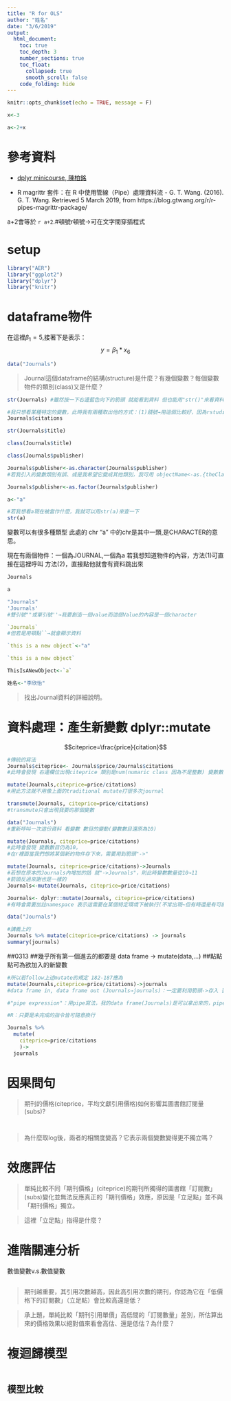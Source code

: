 ```yaml
---
title: "R for OLS"
author: "姓名"
date: "3/6/2019"
output: 
  html_document: 
    toc: true
    toc_depth: 3
    number_sections: true
    toc_float:
      collapsed: true
      smooth_scroll: false
    code_folding: hide
---
```


```r
knitr::opts_chunk$set(echo = TRUE, message = F)
```

```r
x<-3
```

```r
a<-2+x
```

# 參考資料

  * [dplyr minicourse, 陳柏銘](https://bookdown.org/PoMingChen/Dplyr_minicourse/)
  
  * R magrittr 套件：在 R 中使用管線（Pipe）處理資料流 - G. T. Wang. (2016). G. T. Wang. Retrieved 5 March 2019, from https://blog.gtwang.org/r/r-pipes-magrittr-package/

a+2會等於 `r a+2`.#頓號r頓號→可在文字間穿插程式

# setup

```r
library("AER")
library("ggplot2")
library("dplyr")
library("knitr")
```

# dataframe物件

在這裡$\beta_1=5$,接著下是表示：
$$y=\beta_1*x_6$$

```r
data("Journals")
```


> Journal這個dataframe的結構(structure)是什麼？有幾個變數？每個變數物件的類別(class)又是什麼？


```r
str(Journals) #雖然按一下右邊藍色向下的箭頭 就能看到資料 但也能用"str()"來看資料的結構
```
```r
#我只想看某種特定的變數，此時我有兩種取出他的方式：(1)錢號→用這個比較好，因為rstudio會主動提醒我有哪些東西(2)
Journals$citations
```
```r
str(Journals$title)
```
```r
class(Journals$title)
```
```r
class(Journals$publisher)
```
```r
Journals$publisher<-as.character(Journals$publisher)
#若我引入的變數類別有誤、或是我希望它變成其他類別，我可用 objectName<-as.{theClassYouWant}(objectName)此時我會發現 右邊欄位的類別已變成我想要的類別,
```

```r
Journals$publisher<-as.factor(Journals$publisher)
```

```r
a<-"a"
```

```r
#若我想看a現在被當作什麼，我就可以用str(a)來查一下
str(a)
```
變數可以有很多種類型 
此處的 chr "a" 中的chr是其中一類,是CHARACTER的意思。 

現在有兩個物件：一個為JOURNAL,一個為a
若我想知道物件的內容，方法(1)可直接在這裡呼叫 
                      方法(2)，直接點他就會有資料跳出來

```r
Journals
```

```r
a
```

```r
"Journals"
'Journals'
#雙引號""或單引號''→我要創造一個value而這個Value的內容是一個character
```

```r
`Journals`
#但若是用頓點``→就會顯示資料
```

```r
`this is a new object`<-"a"
```

```r
`this is a new object`
```
```r
ThisIsANewObject<-`a`
```

```r
姓名<-"李欣怡"
```



> 找出Journal資料的詳細說明。


# 資料處理：產生新變數 dplyr::mutate

$$citeprice=\frac{price}{citation}$$

```r
#傳統的寫法
Journals$citeprice<- Journals$price/Journals$citations
#此時會發現 右邊欄位出現citeprice 類別是num(numaric class 因為不是整數) 變數數目從原本的10→11
```

```r
mutate(Journals,citeprice=price/citations)
#用此方法就不用像上面的traditional mutate打很多次journal
```
```r
transmute(Journals, citeprice=price/citations)
#transmute只會出現我要的那個變數
```
```r
data("Journals")
#重新呼叫一次這份資料 看變數 數目的變動(變數數目還原為10)
```

```r
mutate(Journals, citeprice=price/citations)
#此時會發現 變數數目仍為10。
#在r裡面當我們想將某個新的物件存下來，需要用到箭頭"->"  
```
```r
mutate(Journals, citeprice=price/citations)->Journals
#若想在原本的Journals內增加的話 就"->Journals"，則此時變數數量從10→11
#箭頭反過來謝也是一樣的
Journals<-mutate(Journals, citeprice=price/citations)
```

```r
Journals<- dplyr::mutate(Journals, citeprice=price/citations)
#有時會需要加註namespace 表示這需要在某個特定環境下被執行(不常出現~但有時還是有可能會用到)
```

```r
data("Journals")
```


```r
#講義上的
Journals %>% mutate(citeprice=price/citations) -> journals  
summary(journals)

```

##0313
##幾乎所有第一個進去的都要是 data frame → mutate(data,...)
##點點點可為欲加入的新變數

```r
#所以若follow上述mutate的規定 182-187應為
mutate(Journals,citeprice=price/citations)->journals
#data frame in, data frame out (Journals→journals)：一定要利用箭頭->存入 否則產生的新變數無用

#"pipe expression"：用pipe寫法，我的data frame(Journals)是可以拿出來的，pipe(%>%)後面接 我要做的動作。

#R：只要是未完成的指令皆可隨意換行

Journals %>%
  mutate(
    citeprice=price/citations
    )->
  journals

```



# 因果問句

> 期刊的價格(citeprice，平均文獻引用價格)如何影響其圖書館訂閱量(subs)? 

```r

```


```r

```

> 為什麼取log後，兩者的相關度變高？它表示兩個變數變得更不獨立嗎？

# 效應評估

> 單純比較不同「期刊價格」(citeprice)的期刊所獨得的圖書館「訂閱數」(subs)變化並無法反應真正的「期刊價格」效應，原因是「立足點」並不與「期刊價格」獨立。

> 這裡「立足點」指得是什麼？


# 進階關連分析

數值變數v.s.數值變數

```r


```

> 期刊越重要，其引用次數越高，因此高引用次數的期刊，你認為它在「低價格下的訂閱數」（立足點）會比較高還是低？

> 承上題，單純比較「期刊引用單價」高低間的「訂閱數量」差別，所估算出來的價格效果以絕對值來看會高估、還是低估？為什麼？

# 複迴歸模型

```r


```

## 模型比較

```r

```
